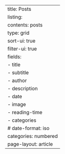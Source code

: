 ---
title: Posts
listing:
  contents: posts
  type: grid
  sort-ui: true
  filter-ui: true
  fields:
    - title
    - subtitle
    - author
    - description
    - date
    - image
    - reading-time
    - categories
  # date-format: iso
  categories: numbered
page-layout: article
---